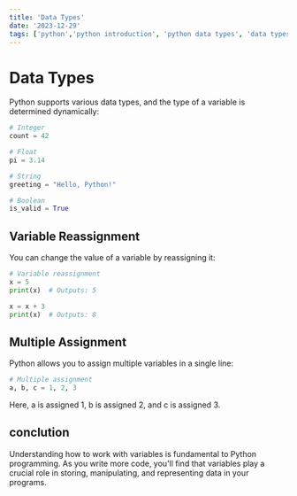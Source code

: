 ```yaml
---
title: 'Data Types'
date: '2023-12-29'
tags: ['python','python introduction', 'python data types', 'data types']
---
```


# Data Types
Python supports various data types, and the type of a variable is determined dynamically:

```python
# Integer
count = 42

# Float
pi = 3.14

# String
greeting = "Hello, Python!"

# Boolean
is_valid = True

```


## Variable Reassignment
You can change the value of a variable by reassigning it:

```python
# Variable reassignment
x = 5
print(x)  # Outputs: 5

x = x + 3
print(x)  # Outputs: 8

```



## Multiple Assignment

Python allows you to assign multiple variables in a single line:

```python
# Multiple assignment
a, b, c = 1, 2, 3
```

Here, a is assigned 1, b is assigned 2, and c is assigned 3.

## conclution

Understanding how to work with variables is fundamental to Python programming. As you write more code, you'll find that variables play a crucial role in storing, manipulating, and representing data in your programs.

